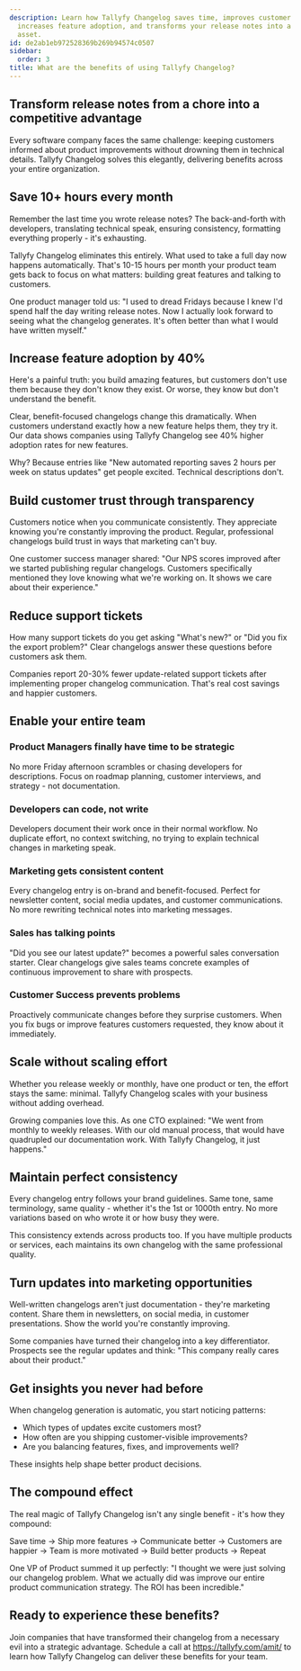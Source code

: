 ```yaml
---
description: Learn how Tallyfy Changelog saves time, improves customer communication,
  increases feature adoption, and transforms your release notes into a strategic business
  asset.
id: de2ab1eb972528369b269b94574c0507
sidebar:
  order: 3
title: What are the benefits of using Tallyfy Changelog?
---
```


## Transform release notes from a chore into a competitive advantage

Every software company faces the same challenge: keeping customers informed about product improvements without drowning them in technical details. Tallyfy Changelog solves this elegantly, delivering benefits across your entire organization.

## Save 10+ hours every month

Remember the last time you wrote release notes? The back-and-forth with developers, translating technical speak, ensuring consistency, formatting everything properly - it's exhausting.

Tallyfy Changelog eliminates this entirely. What used to take a full day now happens automatically. That's 10-15 hours per month your product team gets back to focus on what matters: building great features and talking to customers.

One product manager told us: "I used to dread Fridays because I knew I'd spend half the day writing release notes. Now I actually look forward to seeing what the changelog generates. It's often better than what I would have written myself."

## Increase feature adoption by 40%

Here's a painful truth: you build amazing features, but customers don't use them because they don't know they exist. Or worse, they know but don't understand the benefit.

Clear, benefit-focused changelogs change this dramatically. When customers understand exactly how a new feature helps them, they try it. Our data shows companies using Tallyfy Changelog see 40% higher adoption rates for new features.

Why? Because entries like "New automated reporting saves 2 hours per week on status updates" get people excited. Technical descriptions don't.

## Build customer trust through transparency

Customers notice when you communicate consistently. They appreciate knowing you're constantly improving the product. Regular, professional changelogs build trust in ways that marketing can't buy.

One customer success manager shared: "Our NPS scores improved after we started publishing regular changelogs. Customers specifically mentioned they love knowing what we're working on. It shows we care about their experience."

## Reduce support tickets

How many support tickets do you get asking "What's new?" or "Did you fix the export problem?" Clear changelogs answer these questions before customers ask them.

Companies report 20-30% fewer update-related support tickets after implementing proper changelog communication. That's real cost savings and happier customers.

## Enable your entire team

### Product Managers finally have time to be strategic

No more Friday afternoon scrambles or chasing developers for descriptions. Focus on roadmap planning, customer interviews, and strategy - not documentation.

### Developers can code, not write

Developers document their work once in their normal workflow. No duplicate effort, no context switching, no trying to explain technical changes in marketing speak.

### Marketing gets consistent content

Every changelog entry is on-brand and benefit-focused. Perfect for newsletter content, social media updates, and customer communications. No more rewriting technical notes into marketing messages.

### Sales has talking points

"Did you see our latest update?" becomes a powerful sales conversation starter. Clear changelogs give sales teams concrete examples of continuous improvement to share with prospects.

### Customer Success prevents problems

Proactively communicate changes before they surprise customers. When you fix bugs or improve features customers requested, they know about it immediately.

## Scale without scaling effort

Whether you release weekly or monthly, have one product or ten, the effort stays the same: minimal. Tallyfy Changelog scales with your business without adding overhead.

Growing companies love this. As one CTO explained: "We went from monthly to weekly releases. With our old manual process, that would have quadrupled our documentation work. With Tallyfy Changelog, it just happens."

## Maintain perfect consistency

Every changelog entry follows your brand guidelines. Same tone, same terminology, same quality - whether it's the 1st or 1000th entry. No more variations based on who wrote it or how busy they were.

This consistency extends across products too. If you have multiple products or services, each maintains its own changelog with the same professional quality.

## Turn updates into marketing opportunities

Well-written changelogs aren't just documentation - they're marketing content. Share them in newsletters, on social media, in customer presentations. Show the world you're constantly improving.

Some companies have turned their changelog into a key differentiator. Prospects see the regular updates and think: "This company really cares about their product."

## Get insights you never had before

When changelog generation is automatic, you start noticing patterns:
- Which types of updates excite customers most?
- How often are you shipping customer-visible improvements?
- Are you balancing features, fixes, and improvements well?

These insights help shape better product decisions.

## The compound effect

The real magic of Tallyfy Changelog isn't any single benefit - it's how they compound:

Save time → Ship more features → Communicate better → Customers are happier → Team is more motivated → Build better products → Repeat

One VP of Product summed it up perfectly: "I thought we were just solving our changelog problem. What we actually did was improve our entire product communication strategy. The ROI has been incredible."

## Ready to experience these benefits?

Join companies that have transformed their changelog from a necessary evil into a strategic advantage. Schedule a call at https://tallyfy.com/amit/ to learn how Tallyfy Changelog can deliver these benefits for your team.